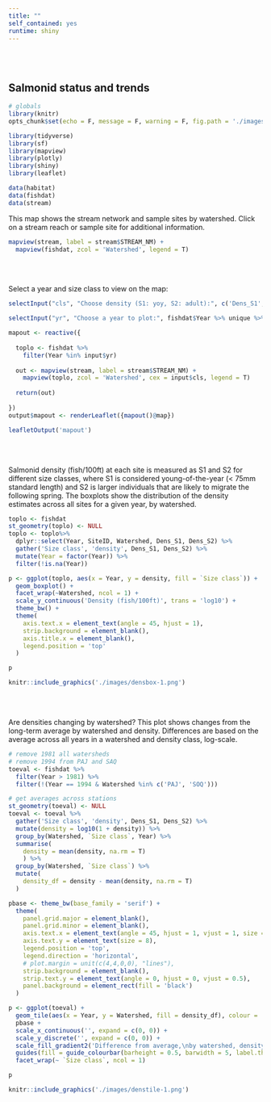 ```yaml
---
title: ""
self_contained: yes
runtime: shiny
---
```


<br></br>

## Salmonid status and trends

```r
# globals
library(knitr)
opts_chunk$set(echo = F, message = F, warning = F, fig.path = './images/')

library(tidyverse)
library(sf)
library(mapview)
library(plotly)
library(shiny)
library(leaflet)

data(habitat)
data(fishdat)
data(stream)
```

This map shows the stream network and sample sites by watershed.  Click on a stream reach or sample site for additional information.
```r
mapview(stream, label = stream$STREAM_NM) +
  mapview(fishdat, zcol = 'Watershed', legend = T)
```

<br></br>

Select a year and size class to view on the map:

```r

selectInput("cls", "Choose density (S1: yoy, S2: adult):", c('Dens_S1', 'Dens_S2'))

selectInput("yr", "Choose a year to plot:", fishdat$Year %>% unique %>% na.omit)
```
```r

mapout <- reactive({
  
  toplo <- fishdat %>% 
    filter(Year %in% input$yr)
  
  out <- mapview(stream, label = stream$STREAM_NM) +
    mapview(toplo, zcol = 'Watershed', cex = input$cls, legend = T)
   
  return(out)
  
})
output$mapout <- renderLeaflet({mapout()@map})
```
```r
leafletOutput('mapout')
```

<br></br>

Salmonid density (fish/100ft) at each site is measured as S1 and S2 for different size classes, where S1 is considered young-of-the-year (< 75mm standard length) and S2 is larger individuals that are likely to migrate the following spring. The boxplots show the distribution of the density estimates across all sites for a given year, by watershed. 

```r
toplo <- fishdat
st_geometry(toplo) <- NULL
toplo <- toplo%>% 
  dplyr::select(Year, SiteID, Watershed, Dens_S1, Dens_S2) %>% 
  gather('Size class', 'density', Dens_S1, Dens_S2) %>% 
  mutate(Year = factor(Year)) %>% 
  filter(!is.na(Year))

p <- ggplot(toplo, aes(x = Year, y = density, fill = `Size class`)) + 
  geom_boxplot() + 
  facet_wrap(~Watershed, ncol = 1) + 
  scale_y_continuous('Density (fish/100ft)', trans = 'log10') + 
  theme_bw() + 
  theme(
    axis.text.x = element_text(angle = 45, hjust = 1), 
    strip.background = element_blank(), 
    axis.title.x = element_blank(), 
    legend.position = 'top'
  )

p
```
```r
knitr::include_graphics('./images/densbox-1.png')
```

<br></br>

Are densities changing by watershed? This plot shows changes from the long-term average by watershed and density.  Differences are based on the average across all years in a watershed and density class, log-scale.

```r
# remove 1981 all watersheds
# remove 1994 from PAJ and SAQ
toeval <- fishdat %>% 
  filter(Year > 1981) %>% 
  filter(!(Year == 1994 & Watershed %in% c('PAJ', 'SOQ')))

# get averages across stations
st_geometry(toeval) <- NULL
toeval <- toeval %>% 
  gather('Size class', 'density', Dens_S1, Dens_S2) %>% 
  mutate(density = log10(1 + density)) %>% 
  group_by(Watershed, `Size class`, Year) %>% 
  summarise(
    density = mean(density, na.rm = T)
    ) %>% 
  group_by(Watershed, `Size class`) %>% 
  mutate(
    density_df = density - mean(density, na.rm = T)
  )

pbase <- theme_bw(base_family = 'serif') +
  theme(
    panel.grid.major = element_blank(), 
    panel.grid.minor = element_blank(), 
    axis.text.x = element_text(angle = 45, hjust = 1, vjust = 1, size = 8), 
    axis.text.y = element_text(size = 8),
    legend.position = 'top',
    legend.direction = 'horizontal',
    # plot.margin = unit(c(4,4,0,0), "lines"),
    strip.background = element_blank(), 
    strip.text.y = element_text(angle = 0, hjust = 0, vjust = 0.5), 
    panel.background = element_rect(fill = 'black')
  ) 

p <- ggplot(toeval) + 
  geom_tile(aes(x = Year, y = Watershed, fill = density_df), colour = 'black') + 
  pbase +
  scale_x_continuous('', expand = c(0, 0)) + 
  scale_y_discrete('', expand = c(0, 0)) +
  scale_fill_gradient2('Difference from average,\nby watershed, density', low = 'tomato1', mid = "white", high = 'lightgreen', midpoint = 0) +
  guides(fill = guide_colourbar(barheight = 0.5, barwidth = 5, label.theme = element_text(size = 6, angle = 0))) +
  facet_wrap(~ `Size class`, ncol = 1)

p
```
```r
knitr::include_graphics('./images/denstile-1.png')
```

